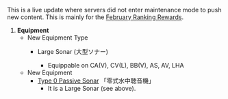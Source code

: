 This is a live update where servers did not enter maintenance mode to push new content. This is mainly for the [[Experience_and_Rank#Monthly_Ranking_Rewards|February Ranking Rewards]].

# '''Equipment'''
#* New Equipment Type
#** {{Sonar}} Large Sonar (大型ソナー)
#*** Equippable on CA(V), CV(L), BB(V), AS, AV, LHA
#* New Equipment
#** [[Type 0 Passive Sonar]] 「零式水中聴音機」
#*** It is a Large Sonar (see above).